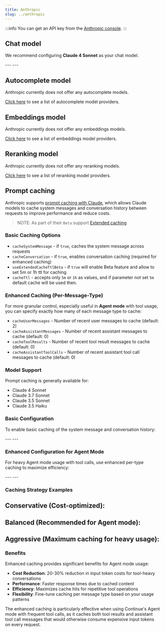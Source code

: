 ```yaml
---
title: Anthropic
slug: ../anthropic
---
```



:::info
You can get an API key from the [Anthropic console](https://console.anthropic.com/account/keys).
:::

## Chat model

We recommend configuring **Claude 4 Sonnet** as your chat model.

<Tabs groupId="config-example">
  <TabItem value="yaml" label="YAML">
  ---
  </TabItem>
  <TabItem value="json" label="JSON">
  ---
  </TabItem>
</Tabs>

## Autocomplete model

Anthropic currently does not offer any autocomplete models.

[Click here](../../model-roles/autocomplete.md) to see a list of autocomplete model providers.

## Embeddings model

Anthropic currently does not offer any embeddings models.

[Click here](../../model-roles/embeddings.mdx) to see a list of embeddings model providers.

## Reranking model

Anthropic currently does not offer any reranking models.

[Click here](../../model-roles/reranking.mdx) to see a list of reranking model providers.

## Prompt caching

Anthropic supports [prompt caching with Claude](https://docs.anthropic.com/en/docs/build-with-claude/prompt-caching), which allows Claude models to cache system messages and conversation history between requests to improve performance and reduce costs.

>NOTE: As part of their `Beta` support [Extended caching](https://docs.anthropic.com/en/docs/build-with-claude/prompt-caching#1-hour-cache-duration)

### Basic Caching Options

* `cacheSystemMessage` - if `true`, caches the system message across requests
* `cacheConversation` - if `true`, enables conversation caching (required for enhanced caching)
* `useExtendedCacheTtlBeta` - if `true` will enable Beta feature and allow to set 5m or 1h ttl for caching
* `cacheTtl` - accepts only `5m` or `1h` as values, and if parameter not set `5m` default cache will be used then.

### Enhanced Caching (Per-Message-Type)

For more granular control, especially useful in **Agent mode** with tool usage, you can specify exactly how many of each message type to cache:

* `cacheUserMessages` - Number of recent user messages to cache (default: 2)
* `cacheAssistantMessages` - Number of recent assistant messages to cache (default: 0)
* `cacheToolResults` - Number of recent tool result messages to cache (default: 0)
* `cacheAssistantToolCalls` - Number of recent assistant tool call messages to cache (default: 0)

### Model Support

Prompt caching is generally available for:

- Claude 4 Sonnet
- Claude 3.7 Sonnet
- Claude 3.5 Sonnet
- Claude 3.5 Haiku

### Basic Configuration

To enable basic caching of the system message and conversation history:

<Tabs groupId="config-example">
  <TabItem value="yaml" label="YAML">
  ---
  </TabItem>
  <TabItem value="json" label="JSON">
  ---
  </TabItem>
</Tabs>

### Enhanced Configuration for Agent Mode

For heavy Agent mode usage with tool calls, use enhanced per-type caching to maximize efficiency:

<Tabs groupId="config-example">
  <TabItem value="yaml" label="YAML">
  ---
  </TabItem>
  <TabItem value="json" label="JSON">
  ---
  </TabItem>
</Tabs>

### Caching Strategy Examples

**Conservative (Cost-optimized):**
---

**Balanced (Recommended for Agent mode):**
---

**Aggressive (Maximum caching for heavy usage):**
---

### Benefits

Enhanced caching provides significant benefits for Agent mode usage:

- **Cost Reduction**: 20-30% reduction in input token costs for tool-heavy conversations
- **Performance**: Faster response times due to cached content
- **Efficiency**: Maximizes cache hits for repetitive tool operations
- **Flexibility**: Fine-tune caching per message type based on your usage patterns

The enhanced caching is particularly effective when using Continue's Agent mode with frequent tool calls, as it caches both tool results and assistant tool call messages that would otherwise consume expensive input tokens on every request.